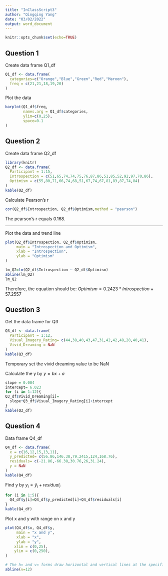 ```yaml
---
title: "InClassScript3"
author: "Qingqing Yang"
date: "03/02/2022"
output: word_document
---
```

```r
knitr::opts_chunk$set(echo=TRUE)
```

## Question 1
Create data frame Q1_df
```r
Q1_df <- data.frame(
  categories=c("Orange","Blue","Green","Red","Maroon"),
  freq = c(21,21,18,19,20)
)
```

Plot the data
```r
barplot(Q1_df$freq,
        names.arg = Q1_df$categories, 
        ylim=c(0,25),
        space=0.1
)
```

## Question 2
Create data frame Q2_df
```r
library(knitr)
Q2_df <- data.frame(
  Participant = 1:15,
  Introspection = c(51,65,74,74,75,76,87,86,51,85,52,92,97,70,86),
  Optimism = c(55,80,71,66,74,68,51,67,74,67,81,83,87,74,84)
)
kable(Q2_df)
```
   

Calculate Pearson's r

```r
cor(Q2_df$Introspection, Q2_df$Optimism,method = "pearson")
```
The pearson's r equals 0.168.

------------------------------------

Plot the data and trend line
```r
plot(Q2_df$Introspection, Q2_df$Optimism,
     main = "Introspection and Optimism",
     xlab = "Introspection",
     ylab = "Optimism"
)

lm_Q2=lm(Q2_df$Introspection ~ Q2_df$Optimism)
abline(lm_Q2)
lm_Q2
```

Therefore, the equation should be:
$Optimism = 0.2423*Introspection+57.2557$  

      
## Question 3
Get the data frame for Q3
```r
Q3_df <- data.frame(
  Participant = 1:12,
  Visual_Imagery_Rating= c(44,38,40,43,47,31,42,42,48,28,40,41),
  Vivid_Dreaming = NaN
)
kable(Q3_df)
```
Temporary set the vivid dreaming value to be NaN


Calculate the y by $y=bx+a$
```r
slope = 0.004
intercept= 6.023
for (i in 1:12){
Q3_df$Vivid_Dreaming[i]=
  slope*Q3_df$Visual_Imagery_Rating[i]+intercept
}
kable(Q3_df)
```


## Question 4
Data frame Q4_df
```r
Q4_df <- data.frame(
  x = c(16,12,15,13,11),
  y_predicted= c(56.86,146.38,79.2415,124,168.76),
  residuals= c(-21.86,-66.38,30.76,26,31.24),
  y = NaN
)
kable(Q4_df)
```

Find y by $y_i=\hat{y}_i+residual_i$
```r
for (i in 1:5){
  Q4_df$y[i]=Q4_df$y_predicted[i]+Q4_df$residuals[i]
}
kable(Q4_df)
```

Plot x and y with range on x and y
```r
plot(Q4_df$x, Q4_df$y,
     main = "x and y",
     xlab = "x",
     ylab = "y",
    xlim = c(0,25),
    ylim = c(0,250),
)

# The h= and v= forms draw horizontal and vertical lines at the specified coordinates
abline(v=12)
```
  